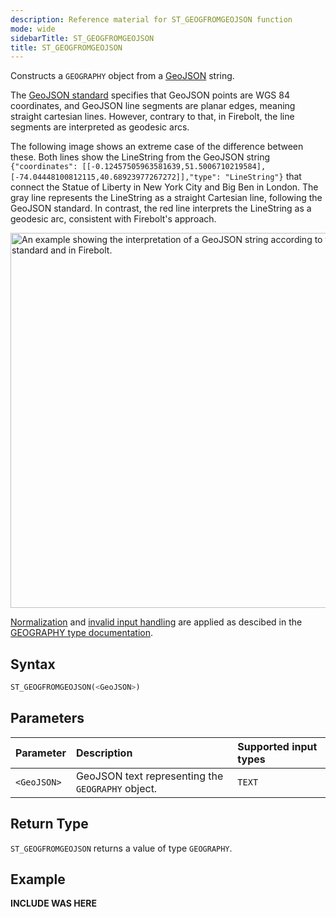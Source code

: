 ```yaml
---
description: Reference material for ST_GEOGFROMGEOJSON function
mode: wide
sidebarTitle: ST_GEOGFROMGEOJSON
title: ST_GEOGFROMGEOJSON
---
```



Constructs a `GEOGRAPHY` object from a [GeoJSON](https://datatracker.ietf.org/doc/html/rfc7946) string.

The [GeoJSON standard](https://datatracker.ietf.org/doc/html/rfc7946) specifies that GeoJSON points are WGS 84 coordinates, and GeoJSON line segments are planar edges, meaning straight cartesian lines. However, contrary to that, in Firebolt, the line segments are interpreted as geodesic arcs.


The following image shows an extreme case of the difference between these.
Both lines show the LineString from the GeoJSON string `{"coordinates": [[-0.12457505963581639,51.5006710219584],[-74.04448100812115,40.68923977267272]],"type": "LineString"}` that connect the Statue of Liberty in New York City and Big Ben in London. The gray line represents the LineString as a straight Cartesian line, following the GeoJSON standard. In contrast, the red line interprets the LineString as a geodesic arc, consistent with Firebolt's approach.

<img src="/assets/images/geography/geojson_difference.png" alt="An example showing the interpretation of a GeoJSON string according to the GeoJSON standard and in Firebolt." width="600"/>

[Normalization](/sql_reference/geography-data-type#normalization) and [invalid input handling](/sql_reference/geography-data-type#invalid-inputs) are applied as descibed in the [GEOGRAPHY type documentation](/sql_reference/geography-data-type).

## Syntax


```sql
ST_GEOGFROMGEOJSON(<GeoJSON>)
```

## Parameters 


| Parameter | Description                                                                                                         | Supported input types |
| :--------- | :------------------------------------------------------------------------------------------------------------------- | :-------------------|
| `<GeoJSON>`   | GeoJSON text representing the `GEOGRAPHY` object. | `TEXT` |

## Return Type
`ST_GEOGFROMGEOJSON` returns a value of type `GEOGRAPHY`.

## Example


**INCLUDE WAS HERE**

